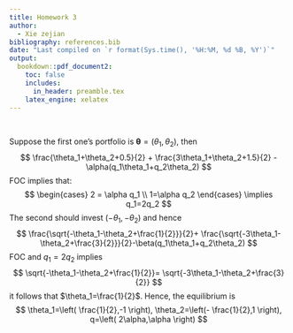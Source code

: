 ```yaml
---
title: Homework 3
author:
  - Xie zejian
bibliography: references.bib
date: "Last compiled on `r format(Sys.time(), '%H:%M, %d %B, %Y')`"
output:
  bookdown::pdf_document2:
    toc: false
    includes:
      in_header: preamble.tex
    latex_engine: xelatex
---
```



::: {.exercise  name=""}

$\quad$

:::


::: {.solution}

Suppose the first one's portfolio is $\bm{\theta}=(\theta_1,\theta_2)$, then
$$
\frac{\theta_1+\theta_2+0.5}{2} + 
\frac{3\theta_1+\theta_2+1.5}{2} - \alpha(q_1\theta_1+q_2\theta_2)
$$
FOC implies that:
$$
\begin{cases}
    2 = \alpha q_1 \\
    1=\alpha q_2
\end{cases} \implies q_1=2q_2
$$
The second should invest $( -\theta_1,-\theta_2)$ and hence
$$
\frac{\sqrt{-\theta_1-\theta_2+\frac{1}{2}}}{2}+
\frac{\sqrt{-3\theta_1-\theta_2+\frac{3}{2}}}{2}-\beta(q_1\theta_1+q_2\theta_2)
$$
FOC and $q_1=2q_2$ implies
$$
\sqrt{-\theta_1-\theta_2+\frac{1}{2}}=
\sqrt{-3\theta_1-\theta_2+\frac{3}{2}}
$$
it follows that $\theta_1=\frac{1}{2}$. Hence, the equilibrium is
$$
\theta_1=\left( \frac{1}{2},-1 \right),
\theta_2=\left(- \frac{1}{2},1 \right), q=\left( 2\alpha,\alpha \right)
$$





:::

